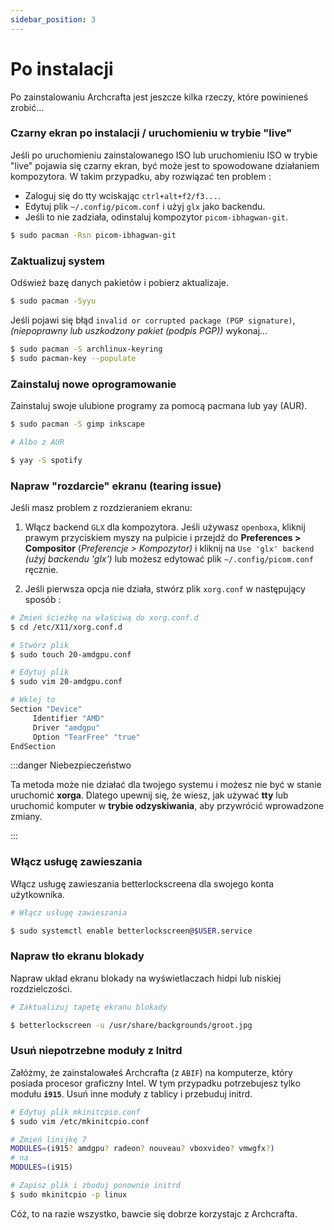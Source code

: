```yaml
---
sidebar_position: 3
---
```


# Po instalacji

Po zainstalowaniu Archcrafta jest jeszcze kilka rzeczy, które powinieneś zrobić...
### Czarny ekran po instalacji / uruchomieniu w trybie "live"

Jeśli po uruchomieniu zainstalowanego ISO lub uruchomieniu ISO w trybie "live" pojawia się czarny ekran, być może jest to spowodowane działaniem kompozytora. W takim przypadku, aby rozwiązać ten problem :
- Zaloguj się do tty wciskając `ctrl+alt+f2/f3...`.
- Edytuj plik `~/.config/picom.conf` i użyj `glx` jako backendu.
- Jeśli to nie zadziała, odinstaluj kompozytor `picom-ibhagwan-git`.
```bash
$ sudo pacman -Rsn picom-ibhagwan-git
```

### Zaktualizuj system
Odśwież bazę danych pakietów i pobierz aktualizaje.
```bash
$ sudo pacman -Syyu
```

Jeśli pojawi się błąd `invalid or corrupted package (PGP signature)`, *(niepoprawny lub uszkodzony pakiet (podpis PGP))* wykonaj...

```bash
$ sudo pacman -S archlinux-keyring
$ sudo pacman-key --populate
```

### Zainstaluj nowe oprogramowanie
Zainstaluj swoje ulubione programy za pomocą pacmana lub yay (AUR).
```bash
$ sudo pacman -S gimp inkscape

# Albo z AUR

$ yay -S spotify		
```

### Napraw "rozdarcie" ekranu (tearing issue)
Jeśli masz problem z rozdzieraniem ekranu:

1. Włącz backend `GLX` dla kompozytora. Jeśli używasz `openboxa`, kliknij prawym przyciskiem myszy na pulpicie i 
przejdź do **Preferences > Compositor** (*Preferencje > Kompozytor)*  i kliknij na `Use 'glx' backend` *(użyj backendu 'glx')*  lub możesz edytować plik `~/.config/picom.conf` ręcznie.

1. Jeśli pierwsza opcja nie działa, stwórz plik `xorg.conf` w następujący sposób :


```bash
# Zmień ścieżkę na właściwą do xorg.conf.d
$ cd /etc/X11/xorg.conf.d

# Stwórz plik
$ sudo touch 20-amdgpu.conf

# Edytuj plik
$ sudo vim 20-amdgpu.conf

# Wklej to
Section "Device"
     Identifier "AMD"
     Driver "amdgpu"
     Option "TearFree" "true"
EndSection						
```
:::danger Niebezpieczeństwo

Ta metoda może nie działać dla twojego systemu i możesz nie być w stanie uruchomić **xorga**. Dlatego upewnij się, że wiesz, jak używać **tty** lub uruchomić komputer w **trybie odzyskiwania**, aby przywrócić wprowadzone zmiany.

:::

### Włącz usługę zawieszania
Włącz usługę zawieszania betterlockscreena dla swojego konta użytkownika.

```bash
# Włącz usługę zawieszania

$ sudo systemctl enable betterlockscreen@$USER.service						
```

### Napraw tło ekranu blokady
Napraw układ ekranu blokady na wyświetlaczach hidpi lub niskiej rozdzielczości.

```bash
# Zaktualizuj tapetę ekranu blokady

$ betterlockscreen -u /usr/share/backgrounds/groot.jpg
```

### Usuń niepotrzebne moduły z Initrd
Załóżmy, że zainstalowałeś Archcrafta (z `ABIF`) na komputerze, który posiada procesor graficzny Intel. W tym przypadku potrzebujesz tylko modułu **`i915`**. Usuń inne moduły z tablicy i przebuduj initrd.

```bash
# Edytuj plik mkinitcpio.conf
$ sudo vim /etc/mkinitcpio.conf

# Zmień linijkę 7
MODULES=(i915? amdgpu? radeon? nouveau? vboxvideo? vmwgfx?)
# na
MODULES=(i915)

# Zapisz plik i zbuduj ponownie initrd
$ sudo mkinitcpio -p linux						
```

Cóż, to na razie wszystko, bawcie się dobrze korzystajc z Archcrafta.